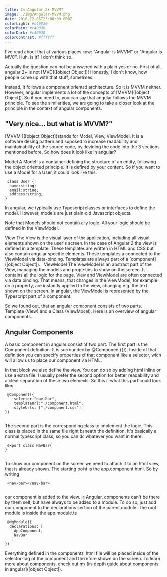 ```yaml
---
title: Is Angular 2+ MVVM?
image: ./img/Angular-MVVM.png
date: 2016-12-06T23:00:00.000Z
colorLight: #c40030
colorMain: #c40030
colorDark: #c40030
colorContrast: #ffffff
---
```

I've read about that at various places now: "Angular is MVVM" or "Angular is MVC". Huh, is it? I don't think so. 

Actually the question can not be answered with a plain yes or no. First of all, angular 2+ is not [MVC]([object Object])! Honestly, I don't know, how people come up with that stuff,  sometimes. 

Instead, it follows a component oriented architecture. So it is MVVM neither. However, angular implements a lot of the concepts of [MVVM]([object Object]). So if you need to, you can say that angular follows the MVVM principle. To see the similarities, we are going to take a closer look at the principle in the context of angular components.

## "Very nice... but what is MVVM?" 


[MVVM ]([object Object])stands for Model, View, ViewModel. It is a software desing pattern and suposed to increase readability and maintainability of the source code, by deviding the code into the 3 sections mentioned before. So how does it look like in angular?

Model
A Model is a container defining the structure of an entity, following the object oriented principle. It is defined by your content. So if you want to use a Model for a User, it could look like this. 

```undefined title=undefined
 class User {
  name:string;
  email:string;
  address:string;
} 
 ``` 
In angular, we typically use Typescript classes or interfaces to define the model. However, models are just plain-old Javascript objects.

Note that Models should not contain any logic. All your logic should be defined in the ViewModel.

View
The View is the visual layer of the application, including all visual elements shown on the user's screen. In the case of Angular 2 the view is defined in a template. These templates are written in HTML and CSS but also contain angular specific elements. These templates a connected to the ViewModel via data-binding. Templates are always part of a [component]([object Object]).
 
ViewModel
The ViewModel is an abstract part of the View, managing the models and properties to show on the screen. It contains all the logic for the page. View and ViewModel are often connected via data binding. That means, that changes in the ViewModel, for example on a property, are instantly applied to the view, changing e.g. the text shown on the screen. In angular, the ViewModel is represented by the Typescript part of a component.

So we found out, that an angular component consists of two parts. Template (View) and a Class (ViewModel). Here is an overview of angular components.

## Angular Components 


A basic component in angular consist of two part. The first part is the Component definition. It is surrounded by @Component({}). Inside of that definition you can specify properties of that component like a selector, wich will allow us to place our component via HTML. 

In that block we also define the view. You can do so by adding html inline or use a extra file. I usually prefer the second option for better readability and a clear separation of these two elements. So this it what this part could look like:

```undefined title=undefined
 @Component({
    selector:"nav-bar",
    templateUrl:"./component.html",
    styleUrls: ["./component.css"]
})
 
 ``` 
The second part is the corresponding class to implement the logic. This class is placed in the same file right beneath the definition. It's basically a normal typescript class, so you can do whatever you want in there.

```undefined title=undefined
 export class NavBar{
}
 
 ``` 
To show our component on the screen we need to attach it to an html view, that is already shown. The starting point is the app.component.html. So by writing

```undefined title=undefined
 <nav-bar></nav-bar>
 
 ``` 
our component is added to the view. In Angular, components can't be there by them self, but have always to be added to a module. To do so, just add our component to the declarations section of the parent module. The root module is inside the app.module.ts

```undefined title=undefined
 @NgModule({
  declarations: [
    AppComponent,
    NavBar
   ]
}) 
 ``` 
Everything defined in the components' html file will be placed inside of the selector-tag of the component and therefore shown on the screen.
To learn more about components, check out my [in-depth guide about components in angular]([object Object]).
